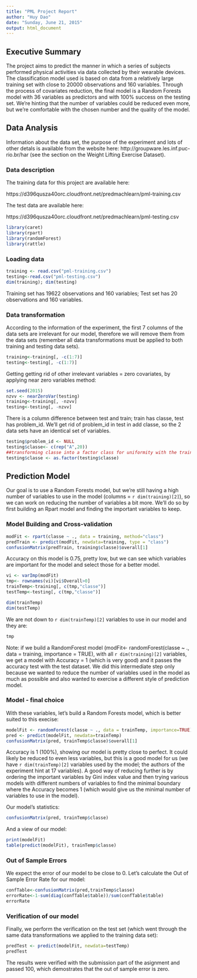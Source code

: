 ```yaml
---
title: "PML Project Report"
author: "Huy Dao"
date: "Sunday, June 21, 2015"
output: html_document
---
```


## Executive Summary
The project aims to predict the manner in which a series of subjects performed physical activities via data collected by their wearable devices.  
The classification model used is based on data from a relatively large training set with close to 20000 observations and 160 variables. Through the process of covariates reduction, the final model is a Random Forests model with 36 variables as predictors and with 100% success on the testing set. We're hinting that the number of variables could be reduced even more, but we're comfortable with the chosen number and the quality of the model.

## Data Analysis

Information about the data set, the purpose of the experiment and lots of other detals is available from the website here: http://groupware.les.inf.puc-rio.br/har (see the section on the Weight Lifting Exercise Dataset). 

### Data description 
The training data for this project are available here: 

https://d396qusza40orc.cloudfront.net/predmachlearn/pml-training.csv

The test data are available here: 

https://d396qusza40orc.cloudfront.net/predmachlearn/pml-testing.csv


```r
library(caret)
library(rpart)
library(randomForest)
library(rattle)
```
### Loading data
```r
training <- read.csv("pml-training.csv")
testing<-read.csv("pml-testing.csv")
dim(training); dim(testing)
```
Training set has 19622 observations and 160 variables; Test set has 20 observations and 160 variables.
 
### Data transformation

According to the information of the experiment, the first 7 columns of the data sets are irrelevant for our model, therefore we will remove them from the data sets (remember all data transformations must be applied to both training and testing data sets).
```r
training<-training[, -c(1:7)]
testing<-testing[, -c(1:7)]
```

Getting getting rid of other irrelevant variables = zero covariates, by applying near zero variables method:
```r
set.seed(2015)
nzvv <- nearZeroVar(testing)
training<-training[, -nzvv]
testing<-testing[, -nzvv]
```

There is a column difference between test and train; train has classe, test has problem\_id. We'll get rid of problem_id in test in add classe, so the 2 data sets have an identical set of variables.
```r
testing$problem_id <- NULL
testing$classe<- c(rep("A",20))
##transforming classe into a factor class for uniformity with the training set
testing$classe <- as.factor(testing$classe)
```


## Prediction Model
Our goal is to use a Random Forests model, but we're still having a high number of variables to use in the model (columns = `r dim(training)[2]`), so we can work on reducing the number of variables a bit more. We'll do so by first building an Rpart model and finding the important variables to keep.

### Model Building and Cross-validation

```r
modFit <- rpart(classe ~ ., data = training, method="class")
predTrain <- predict(modFit, newdata=training, type = "class")
confusionMatrix(predTrain, training$classe)$overall[1]
```

Accuracy on this model is 0.75, pretty low, but we can see which variables are important for the model and select those for a better model.
```r
vi <- varImp(modFit)
tmp<- rownames(vi)[vi$Overall>0]
trainTemp<-training[, c(tmp,"classe")]
testTemp<-testing[, c(tmp,"classe")]

dim(trainTemp)
dim(testTemp)
```
We are not down to `r dim(trainTemp)[2]` variables to use in our model and they are:
```r
tmp
```

Note: if we build a RandomForest model (modFit<- randomForest(classe ~ ., data = training, importance = TRUE), with all `r dim(training)[2]` variables, we get a model with Accuracy = 1 (which is very good) and it passes the accuracy test with the test dataset. We did this intermediate step only because we wanted to reduce the number of variables used in the model as much as possible and also wanted to exercise a different style of prediction model.


### Model - final choice
With these variables, let's build a Random Forests model, which is better suited to this execise:
```r
modelFit <- randomForest(classe ~ ., data = trainTemp, importance=TRUE)
pred <- predict(modelFit, newdata=trainTemp)
confusionMatrix(pred, trainTemp$classe)$overall[1]
```
Accuracy is 1 (100%), showing our model is pretty close to perfect. It could likely be reduced to even less variables, but this is a good model for us (we have `r dim(trainTemp)[2]` variables used by the model; the authors of the experiment hint at 17 variables). A good way of reducing further is by ordering the important variables by Gini index value and then trying various models with different numbers of variables to find the minimal boundary where the Accuracy becomes 1 (which would give us the minimal number of variables to use in the model).

Our model's statistics:
```r
confusionMatrix(pred, trainTemp$classe)
```

And a view of our model:
```r
print(modelFit)
table(predict(modelFit), trainTemp$classe)
```

### Out of Sample Errors
We expect the error of our model to be close to 0. Let's calculate the Out of Sample Error Rate for our model:
```r
confTable<-confusionMatrix(pred,trainTemp$classe)
errorRate<-1-sum(diag(confTable$table))/sum(confTable$table)
errorRate
```

### Verification of our model
Finally, we perform the verification on the test set (which went through the same data transformations we applied to the training data set):
```r
predTest <- predict(modelFit, newdata=testTemp)
predTest
```
The results were verified with the submission part of the asignment and passed 100, which demostrates that the out of sample error is zero.